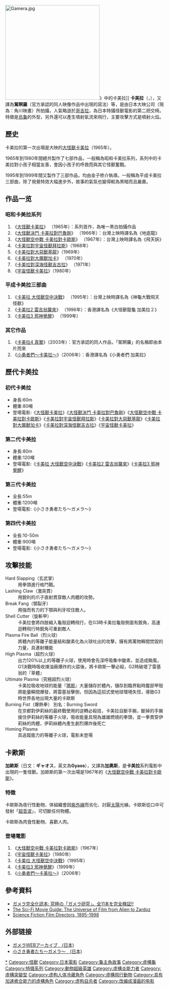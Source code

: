 {{no footnotes|time=2015-10-15T01:30:48+00:00}}
{{NoteTA
|1=zh-cn:加美拉;zh-tw:卡美拉;
}}
[[File:Gamera.jpg|300px]]》中的卡美拉]]
'''卡美拉'''（{{lang-ja|'''ガメラ'''}}，{{lang-en|'''Gamera'''}}），又譯為'''駕瞑羅'''（官方承認的同人映像作品中出現的寫法）等，是由日本大映公司（現為：角川映畫）所拍攝，人氣略遜於[[哥吉拉|哥吉拉]]，為日本特攝怪獸電影的第二把交椅。特徵是[[烏龜|烏龜]]的外型，另外還可以產生噴射氣流來飛行，主要攻擊方式是噴射火焰。

==歷史==
卡美拉的第一次出場是大映的[[大怪獸卡美拉|大怪獸卡美拉]]（1965年）。

1965年到1980年間總共製作了七部作品，一般稱為昭和卡美拉系列，系列中的卡美拉對小孩子相當友善，會因小孩子的呼救而與其它怪獸奮戰。

1995年到1999年間又製作了三部作品，均由金子修介執導。一般稱為平成卡美拉三部曲，除了視覺特效大幅進步外，故事的氣氛也變得較為黑暗而且嚴肅。

== 作品一览 ==
=== 昭和卡美拉系列 ===
# 《[[大怪獸卡美拉|大怪獸卡美拉]]》 （1965年）：系列首作，為唯一黑白拍攝作品
# 《[[大怪獸決鬥_卡美拉對巴魯剛|大怪獸決鬥 卡美拉對巴魯剛]]》 （1966年）：台灣上映時譯名為《地底龍》
# 《[[大怪獸空中戰_卡美拉對卡歐斯|大怪獸空中戰 卡美拉對卡歐斯]]》 （1967年）：台灣上映時譯名為《飛天妖》
# 《[[卡美拉對宇宙怪獸拜拉斯|卡美拉對宇宙怪獸拜拉斯]]》（1968年）
# 《[[卡美拉對大惡獸基龍|卡美拉對大惡獸基龍]]》（1969年）
# 《[[卡美拉對大魔獸加卡|卡美拉對大魔獸加卡]]》 （1970年）
# 《[[卡美拉對深海怪獸吉古拉|卡美拉對深海怪獸吉古拉]]》 （1971年）
# 《[[宇宙怪獸卡美拉|宇宙怪獸卡美拉]]》（1980年）

=== 平成卡美拉三部曲 ===
# 《[[卡美拉_大怪獸空中決戰|卡美拉 大怪獸空中決戰]]》 （1995年）：台灣上映時譯名為《神龜大戰飛天怪獸》
# 《[[卡美拉2_雷吉翁襲來|卡美拉2 雷吉翁襲來]]》 （1996年）：香港譯名為《大怪獸龍龜 加美拉２》
# 《[[卡美拉3_邪神覺醒|卡美拉3 邪神覺醒]]》 （1999年）

=== 其它作品 ===
# 《[[卡美拉4_真實|卡美拉4 真實]]》（2003年）：官方承認的同人作品，「駕瞑羅」的名稱即由本片而來
# 《[[小勇者們～卡美拉～|小勇者們～卡美拉～]]》（2006年）：香港譯名為《小勇者們 加美拉》

==歷代卡美拉==
===初代卡美拉===
*身長:60m 
*體重:80噸 
*登場電影:《[[大怪獸卡美拉|大怪獸卡美拉]]》《[[大怪獸決鬥_卡美拉對巴魯剛|大怪獸決鬥 卡美拉對巴魯剛]]》《[[大怪獸空中戰_卡美拉對卡歐斯|大怪獸空中戰 卡美拉對卡歐斯]]》《[[卡美拉對宇宙怪獸拜拉斯|卡美拉對宇宙怪獸拜拉斯]]》《[[卡美拉對大惡獸基龍|卡美拉對大惡獸基龍]]》《[[卡美拉對大魔獸加卡|卡美拉對大魔獸加卡]]》《[[卡美拉對深海怪獸吉古拉|卡美拉對深海怪獸吉古拉]]》《[[宇宙怪獸卡美拉|宇宙怪獸卡美拉]]》

===第二代卡美拉===
*身長:80m 
*體重:120噸 
*登場電影:《[[卡美拉_大怪獸空中決戰|卡美拉 大怪獸空中決戰]]》《[[卡美拉2_雷吉翁襲來|卡美拉2 雷吉翁襲來]]》《[[卡美拉3_邪神覺醒|卡美拉3 邪神覺醒]]》

===第三代卡美拉===
*全長:55m 
*體重:1200噸 
*登場電影:《小さき勇者たち～ガメラ～》

===第四代卡美拉===
*全長:10-50m 
*體重:900噸 
*登場電影:《小さき勇者たち～ガメラ～》

== 攻擊技能 ==
;Hard Slapping（玄武掌）
:用拳頭進行格鬥戰。
;Lashing Claw（激突貫）
:用銳利的爪子直射貫穿敵人肉體的攻勢。
;Break Fang（顎裂牙）
:用強而有力的下顎與利牙咬住敵人。
;Shell Cutter（旋斬甲）
:卡美拉會將四肢縮入龜殼迴轉飛行，在G3時卡美拉龜殼側面有銳角，高速迴轉飛行時銳角可重創敵人
;Plasma Fire Ball（烈火球）
:將體內的等離子能量結和酸素化為火球吐出的攻擊，擁有將萬物瞬間焚毀的力量，具連射機能
;High Plasma（超烈火球）
:出力120%以上的等離子火球，使用時會先深呼吸集中酸素，並造成颱風，G1決戰時吸收煉油廠爆炸的火燄後，將卡歐斯一擊必殺，G2時破壞了雷基翁的『草體』
;Ultimate Plasma（究極超烈火球）
: 卡美拉吸收地球的能量『[[瑪那|瑪那]]』大量儲存於體內，儲存到臨界點時腹部甲殼將能量瞬間爆發，將雷基翁擊倒，但因為這招式使地球環境失恆，導致G3時世界各地出現大量的卡歐斯
;Burning Fist（爆熱拳） 別名：Burning Sword
: 在京都對伊莉絲的最終戰使用的逆轉必殺技，卡美拉自斷手腕，斷掉的手腕接住伊莉絲的等離子火球，吸收能量具現為雄雄燃燒的拳頭，並一拳貫穿伊莉絲的肉體，伊莉絲體內產生劇烈爆炸後死亡
;Homing Plasma
:具追蹤能力的等離子火球，電影未登場

==卡歐斯==
'''加歐斯'''（日文：'''ギャオス'''，英文為'''Gyaos'''），又譯為'''加奧斯'''，是'''卡美拉'''系列電影中出現的一隻怪獸。加歐斯的第一次出場是1967年的《[[大怪獸空中戰_卡美拉對卡歐斯|大怪獸空中戰 卡美拉對卡歐斯]]》。

===特徵===
卡歐斯為夜行性動物、体組織會因[[紫外線|紫外線]]而劣化、討厭[[太陽|太陽]]光線。卡歐斯從口中可發射「[[超音波|超音波]]」，可切斷任何物體。

卡歐斯為肉食性動物、喜歡人肉。

=== 登場電影 ===
# 《[[大怪獸空中戰_卡美拉對卡歐斯|大怪獸空中戰 卡美拉對卡歐斯]]》（1967年）
# 《[[宇宙怪獸卡美拉|宇宙怪獸卡美拉]]》（1980年）
# 《[[卡美拉_大怪獸空中決戰|卡美拉 大怪獸空中決戰]]》（1995年）
# 《[[卡美拉3_邪神覺醒|卡美拉3 邪神覺醒]]》（1999年）
# 《[[小勇者們～卡美拉～|小勇者們～卡美拉～]]》（2006年）



==參考資料==
*[https://books.google.com.tw/books?id=XEDUPAAACAAJ&dq=%E3%82%AC%E3%83%A1%E3%83%A9&hl=zh-TW&sa=X&ved=0CC0Q6AEwA2oVChMIxav_r4SFyAIViLKUCh0rCAeg ガメラ完全化読本: 究極の「ガメラ研究」。全11本を完全検証!!] {{Wayback|url=https://books.google.com.tw/books?id=XEDUPAAACAAJ&dq=%E3%82%AC%E3%83%A1%E3%83%A9&hl=zh-TW&sa=X&ved=0CC0Q6AEwA2oVChMIxav_r4SFyAIViLKUCh0rCAeg |date=20160304205713 }}
*[https://books.google.com.tw/books?id=G4GDBwAAQBAJ&pg=PA155&dq=Gamera&hl=zh-TW&sa=X&ved=0CDsQ6AEwBGoVChMI8KbIm4SFyAIVh4-UCh2yOQX_#v=onepage&q=Gamera&f=false The Sci-Fi Movie Guide: The Universe of Film from Alien to Zardoz] {{Wayback|url=https://books.google.com.tw/books?id=G4GDBwAAQBAJ&pg=PA155&dq=Gamera&hl=zh-TW&sa=X&ved=0CDsQ6AEwBGoVChMI8KbIm4SFyAIVh4-UCh2yOQX_#v=onepage&q=Gamera&f=false |date=20160402091436 }}
*[https://books.google.com.tw/books?id=7msrAwAAQBAJ&pg=PA657&dq=Gamera&hl=zh-TW&sa=X&ved=0CBwQ6AEwAGoVChMI8KbIm4SFyAIVh4-UCh2yOQX_#v=onepage&q=Gamera&f=false Science Fiction Film Directors, 1895-1998] {{Wayback|url=https://books.google.com.tw/books?id=7msrAwAAQBAJ&pg=PA657&dq=Gamera&hl=zh-TW&sa=X&ved=0CBwQ6AEwAGoVChMI8KbIm4SFyAIVh4-UCh2yOQX_#v=onepage&q=Gamera&f=false |date=20160401143340 }}

== 外部链接 ==
*[https://web.archive.org/web/20081218081808/http://gamera.jp/archive/index.html ガメラWEBアーカイブ　(日本)]
*[https://web.archive.org/web/20081219143142/http://gamera.jp/ 小さき勇者たち～ガメラ～　(日本)]
{{Gamera}}
{{DEFAULTSORT:Gamera}}
[[Category:卡美拉|*]]
[[Category:怪獸|Category:怪獸]]
[[Category:日本電影|Category:日本電影]]
[[Category:龜主角故事|Category:龜主角故事]]
[[Category:虛構龜|Category:虛構龜]]
[[Category:特摄系列|Category:特摄系列]]
[[Category:動物超級英雄|Category:動物超級英雄]]
[[Category:虛構炎能力者|Category:虛構炎能力者]]
[[Category:虛構突變型|Category:虛構突變型]]
[[Category:虚构人体冷藏角色|Category:虚构人体冷藏角色]]
[[Category:虛構飛行動物|Category:虛構飛行動物]]
[[Category:具有加速癒合能力的虛構角色|Category:具有加速癒合能力的虛構角色]]
[[Category:虚构自杀者|Category:虚构自杀者]]
[[Category:改编成漫画的电影|Category:改编成漫画的电影]]